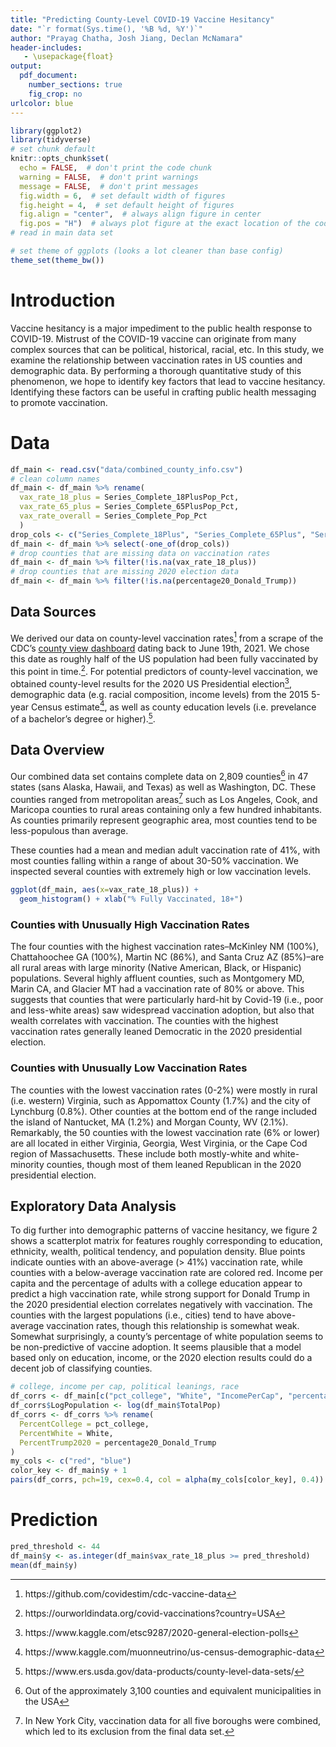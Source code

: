 ```yaml
---
title: "Predicting County-Level COVID-19 Vaccine Hesitancy"
date: "`r format(Sys.time(), '%B %d, %Y')`"
author: "Prayag Chatha, Josh Jiang, Declan McNamara"
header-includes:
   - \usepackage{float}
output: 
  pdf_document:
    number_sections: true
    fig_crop: no
urlcolor: blue
---
```


```r
library(ggplot2)
library(tidyverse)
# set chunk default
knitr::opts_chunk$set(
  echo = FALSE,  # don't print the code chunk
  warning = FALSE,  # don't print warnings
  message = FALSE,  # don't print messages
  fig.width = 6,  # set default width of figures
  fig.height = 4,  # set default height of figures
  fig.align = "center",  # always align figure in center
  fig.pos = "H")  # always plot figure at the exact location of the code
# read in main data set

# set theme of ggplots (looks a lot cleaner than base config)
theme_set(theme_bw())
```

# Introduction

Vaccine hesitancy is a major impediment to the public health response to COVID-19. Mistrust of the COVID-19 vaccine can originate from many complex sources that can be political, historical, racial, etc. In this study, we examine the relationship between vaccination rates in US counties and demographic data. By performing a thorough quantitative study of this phenomenon, we hope to identify key factors that lead to vaccine hesitancy. Identifying these factors can be useful in crafting public health messaging to promote vaccination.

# Data
```r
df_main <- read.csv("data/combined_county_info.csv")
# clean column names
df_main <- df_main %>% rename(
  vax_rate_18_plus = Series_Complete_18PlusPop_Pct,
  vax_rate_65_plus = Series_Complete_65PlusPop_Pct,
  vax_rate_overall = Series_Complete_Pop_Pct
  )
drop_cols <- c("Series_Complete_18Plus", "Series_Complete_65Plus", "Series_Complete_Yes")
df_main <- df_main %>% select(-one_of(drop_cols))
# drop counties that are missing data on vaccination rates
df_main <- df_main %>% filter(!is.na(vax_rate_18_plus))
# drop counties that are missing 2020 election data
df_main <- df_main %>% filter(!is.na(percentage20_Donald_Trump))
```

## Data Sources
We derived our data on county-level vaccination rates^[https://github.com/covidestim/cdc-vaccine-data] from a scrape of the CDC's [county view dashboard](https://covid.cdc.gov/covid-data-tracker/#county-view) dating back to June 19th, 2021. We chose this date as roughly half of the US population had been fully vaccinated by this point in time.^[https://ourworldindata.org/covid-vaccinations?country=USA]. For potential predictors of county-level vaccination, we obtained county-level results for the 2020 US Presidential election^[https://www.kaggle.com/etsc9287/2020-general-election-polls], demographic data (e.g. racial composition, income levels) from the 2015 5-year Census estimate^[https://www.kaggle.com/muonneutrino/us-census-demographic-data], as well as county education levels (i.e. prevelance of a bachelor's degree or higher).^[https://www.ers.usda.gov/data-products/county-level-data-sets/].

## Data Overview
Our combined data set contains complete data on 2,809 counties^[Out of the approximately 3,100 counties and equivalent municipalities in the USA] in 47 states (sans Alaska, Hawaii, and Texas) as well as Washington, DC. These counties ranged from metropolitan areas^[In New York City, vaccination data for all five boroughs were combined, which led to its exclusion from the final data set.] such as Los Angeles, Cook, and Maricopa counties to rural areas containing only a few hundred inhabitants. As counties primarily represent geographic area, most counties tend to be less-populous than average.

These counties had a mean and median adult vaccination rate of 41%, with most counties falling within a range of about 30-50% vaccination. We inspected several counties with extremely high or low vaccination levels.

```r
ggplot(df_main, aes(x=vax_rate_18_plus)) +
  geom_histogram() + xlab("% Fully Vaccinated, 18+")
```

### Counties with Unusually High Vaccination Rates
The four counties with the highest vaccination rates--McKinley NM (100%), Chattahoochee GA (100%), Martin NC (86%), and Santa Cruz AZ (85%)--are all rural areas with large minority (Native American, Black, or Hispanic) populations. Several highly affluent counties, such as Montgomery MD, Marin CA, and Glacier MT had a vaccination rate of 80% or above. This suggests that counties that were particularly hard-hit by Covid-19 (i.e., poor and less-white areas) saw widespread vaccination adoption, but also that wealth correlates with vaccination. The counties with the highest vaccination rates generally leaned Democratic in the 2020 presidential election.

### Counties with Unusually Low Vaccination Rates

The counties with the lowest vaccination rates (0-2%) were mostly in rural (i.e. western) Virginia, such as Appomattox County (1.7%) and the city of Lynchburg (0.8%). Other counties at the bottom end of the range included the island of Nantucket, MA (1.2%) and Morgan County, WV (2.1%). Remarkably, the 50 counties with the lowest vaccination rate (6% or lower) are all located in either Virginia, Georgia, West Virginia, or the Cape Cod region of Massachusetts. These include both mostly-white and white-minority counties, though most of them leaned Republican in the 2020 presidential election.

## Exploratory Data Analysis

To dig further into demographic patterns of vaccine hesitancy, we figure 2 shows a scatterplot matrix for features roughly corresponding to education, ethnicity, wealth, political tendency, and population density. Blue points indicate ounties with an above-average (> 41%) vaccination rate, while counties with a below-average vaccination rate are colored red. Income per capita and the percentage of adults with a college education appear to predict a high vaccination rate, while strong support for Donald Trump in the 2020 presidential election correlates negatively with vaccination. The counties with the largest populations (i.e., cities) tend to have above-average vaccination rates, though this relationship is somewhat weak. Somewhat surprisingly, a county's percentage of white population seems to be non-predictive of vaccine adoption. It seems plausible that a model based only on education, income, or the 2020 election results could do a decent job of classifying counties.

```r
# college, income per cap, political leanings, race
df_corrs <- df_main[c("pct_college", "White", "IncomePerCap", "percentage20_Donald_Trump")]
df_corrs$LogPopulation <- log(df_main$TotalPop)
df_corrs <- df_corrs %>% rename(
  PercentCollege = pct_college,
  PercentWhite = White,
  PercentTrump2020 = percentage20_Donald_Trump
)
my_cols <- c("red", "blue")
color_key <- df_main$y + 1
pairs(df_corrs, pch=19, cex=0.4, col = alpha(my_cols[color_key], 0.4))
```

# Prediction

```r
pred_threshold <- 44
df_main$y <- as.integer(df_main$vax_rate_18_plus >= pred_threshold)
mean(df_main$y)
```

